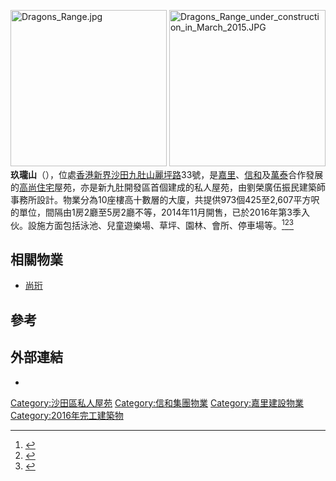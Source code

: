 [[File:Dragons_Range.jpg|250px]]
[[File:Dragons_Range_under_construction_in_March_2015.JPG|250px]]
'''玖瓏山'''（{{lang-en|'''Dragons Range'''}}），位處[[香港|香港]][[新界|新界]][[沙田_(香港)|沙田]][[九肚山|九肚山]][[麗坪路|麗坪路]]33號，是[[嘉里|嘉里]]、[[信和集團|信和]]及[[萬泰集團|萬泰]]合作發展的[[高尚住宅|高尚住宅]]屋苑，亦是新九肚開發區首個建成的私人屋苑，由劉榮廣伍振民建築師事務所設計。物業分為10座樓高十數層的大廈，共提供973個425至2,607平方呎的單位，間隔由1房2廳至5房2廳不等，2014年11月開售，已於2016年第3季入伙。設施方面包括泳池、兒童遊樂場、草坪、園林、會所、停車場等。<ref>{{cite news |title=玖瓏山推一房戶 實用450呎 住九肚山 最平578萬 |url=http://hk.apple.nextmedia.com/financeestate/art/20141117/18937746 |language=zh-hk |publisher=蘋果日報 |date=2014年11月17日 |accessdate=2015-02-27 |archive-date=2015-02-27 |archive-url=https://web.archive.org/web/20150227052621/http://hk.apple.nextmedia.com/financeestate/art/20141117/18937746 |dead-url=no }}</ref><ref>{{cite news |title=玖瓏山 居高臨下 景觀勝九肚山舊豪宅區 |url=http://property.mpfinance.com/cfm/pd3.cfm?File=20141108/pdg01/gma1.txt |language=zh-hk |publisher=明報 |date=2014年11月18日 |accessdate=2015-02-27 |archive-date=2015-02-27 |archive-url=https://web.archive.org/web/20150227060742/http://property.mpfinance.com/cfm/pd3.cfm?File=20141108%2Fpdg01%2Fgma1.txt |dead-url=no }}</ref><ref>{{cite news |title=玖瓏山加價2%加推100伙 |url=http://www2.hkej.com/property/article/id/995803/%E7%8E%96%E7%93%8F%E5%B1%B1%E5%8A%A0%E5%83%B92%25%E5%8A%A0%E6%8E%A8100%E4%BC%99 |language=zh-hk |publisher=信報 |date=2015年2月26日 |accessdate=2015-02-27 |archive-url=https://web.archive.org/web/20150227054341/http://www2.hkej.com/property/article/id/995803/%E7%8E%96%E7%93%8F%E5%B1%B1%E5%8A%A0%E5%83%B92%25%E5%8A%A0%E6%8E%A8100%E4%BC%99 |archive-date=2015年2月27日 |dead-url=yes }}</ref>

==相關物業==
*[[尚珩|尚珩]]

==參考==
{{reflist}}

==外部連結==
* {{Official website|http://www.dragonsrange.com.hk/}}

{{信和置業}}
{{嘉里集團}}

[[Category:沙田區私人屋苑|Category:沙田區私人屋苑]]
[[Category:信和集團物業|Category:信和集團物業]]
[[Category:嘉里建設物業|Category:嘉里建設物業]]
[[Category:2016年完工建築物|Category:2016年完工建築物]]